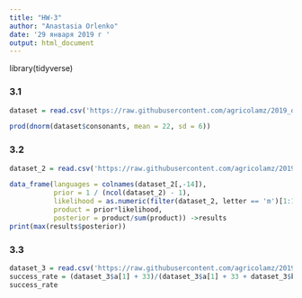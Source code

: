```yaml
---
title: "HW-3"
author: "Anastasia Orlenko"
date: '29 января 2019 г '
output: html_document
---
```


library(tidyverse)

### 3.1
```r
dataset = read.csv('https://raw.githubusercontent.com/agricolamz/2019_data_analysis_for_linguists/master/data/students/AnastasiaOrlenko/hw3_Bayesian_inference/hw3_phoible.csv')

prod(dnorm(dataset$consonants, mean = 22, sd = 6))
```
### 3.2
```r
dataset_2 = read.csv('https://raw.githubusercontent.com/agricolamz/2019_data_analysis_for_linguists/master/data/letter_frequency.csv')

data_frame(languages = colnames(dataset_2[,-14]),
           prior = 1 / (ncol(dataset_2) - 1),
           likelihood = as.numeric(filter(dataset_2, letter == 'm')[1:13]) * as.numeric(filter(dataset_2, letter == 'o')[1:13]) * as.numeric(filter(dataset_2, letter == 's')[1:13]) * as.numeric(filter(dataset_2, letter == 't')[1:13]),
           product = prior*likelihood,
           posterior = product/sum(product)) ->results
print(max(results$posterior))
```
### 3.3
```r
dataset_3 = read.csv('https://raw.githubusercontent.com/agricolamz/2019_data_analysis_for_linguists/master/data/students/AnastasiaOrlenko/hw3_Bayesian_inference/hw3_task_3.csv')
success_rate = (dataset_3$a[1] + 33)/(dataset_3$a[1] + 33 + dataset_3$b[1] + 77)
success_rate
```
